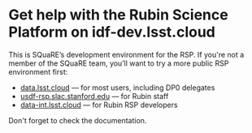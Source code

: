 # Get help with the Rubin Science Platform on idf-dev.lsst.cloud

This is SQuaRE’s development environment for the RSP. If you're not a
member of the SQuaRE team, you’ll want to try a more public RSP environment
first:

- [data.lsst.cloud](https://data.lsst.cloud) — for most users, including DP0 delegates
- [usdf-rsp.slac.stanford.edu](http://usdf-rsp.slac.stanford.edu/) — for Rubin staff
- [data-int.lsst.cloud](https://data-int.lsst.cloud) — for Rubin RSP developers

Don't forget to check the <Link href="/docs">documentation</Link>.
